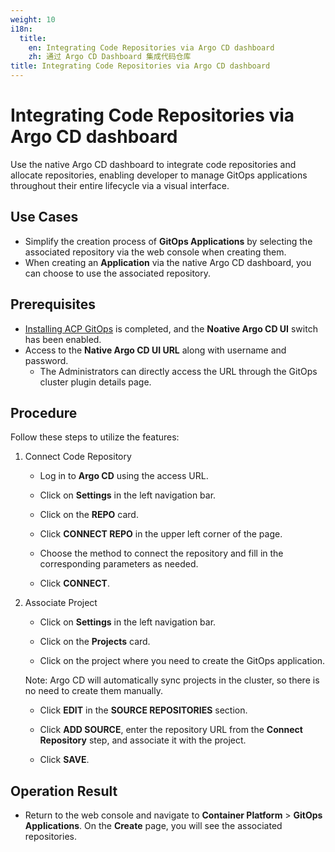 ```yaml
---
weight: 10
i18n:
  title:
    en: Integrating Code Repositories via Argo CD dashboard
    zh: 通过 Argo CD Dashboard 集成代码仓库
title: Integrating Code Repositories via Argo CD dashboard
---
```


# Integrating Code Repositories via Argo CD dashboard

Use the native Argo CD dashboard to integrate code repositories and allocate repositories, enabling developer to manage GitOps applications throughout their entire lifecycle via a visual interface.

## Use Cases

- Simplify the creation process of **GitOps Applications** by selecting the associated repository via the web console when creating them.
- When creating an **Application** via the native Argo CD dashboard, you can choose to use the associated repository.

## Prerequisites

- [Installing ACP GitOps](../install_gitops/install_gitops_plugin.mdx) is completed, and the **Noative Argo CD UI** switch has been enabled.
- Access to the **Native Argo CD UI URL** along with username and password. 
   - The Administrators can directly access the URL through the GitOps cluster plugin details page.

## Procedure

Follow these steps to utilize the features:

1. Connect Code Repository

   - Log in to **Argo CD** using the access URL.

   - Click on **Settings** in the left navigation bar.

   - Click on the **REPO** card.

   - Click **CONNECT REPO** in the upper left corner of the page.

   - Choose the method to connect the repository and fill in the corresponding parameters as needed.

   - Click **CONNECT**.

2. Associate Project

   - Click on **Settings** in the left navigation bar.

   - Click on the **Projects** card.

   - Click on the project where you need to create the GitOps application.

   Note: Argo CD will automatically sync projects in the cluster, so there is no need to create them manually.

   - Click **EDIT** in the **SOURCE REPOSITORIES** section.

   - Click **ADD SOURCE**, enter the repository URL from the **Connect Repository** step, and associate it with the project.

   - Click **SAVE**.

## Operation Result

- Return to the web console and navigate to **Container Platform** > **GitOps Applications**. On the **Create** page, you will see the associated repositories.
